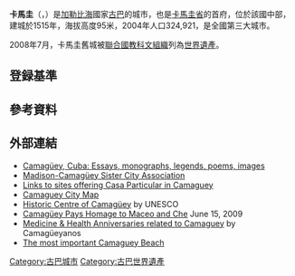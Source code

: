 {{Infobox settlement
<!--See the Table at Infobox Settlement for all fields and descriptions of usage-->
<!-- Basic info  ---------------->
|official_name          = 卡馬圭<br/><small>{{lang|es|Camagüey}}</small>
|other_name             =
|native_name            =
|nickname               =
|settlement_type        = 直轄市
|motto                  =
<!-- images and maps  ----------->
|image_skyline          = Camaguey_rooftops_3.jpg
|imagesize              =
|image_caption          =
|image_flag             =
|flag_size              =
|image_seal             =
|seal_size              =
|image_shield           =  Camaguey escudo.jpg
|shield_size            =
|city_logo              = 
|citylogo_size          =
|image_map              = Camagüey (Cuban municipal map).png
|mapsize                = 275px
|map_caption            = 卡馬圭直轄市（紅）與[[卡馬圭省|卡馬圭省]]（黃）
|map_caption1           =
|image_dot_map          =
|dot_mapsize            =
|dot_map_caption        =
|dot_x =   |dot_y =
|pushpin_map            = Cuba1
|pushpin_label_position = none
|pushpin_map_caption    = 卡馬圭的所在位置
|pushpin_mapsize        = 280
<!-- Location ------------------>
|coordinates_display    = inline,title
|coordinates_region     = CU
|subdivision_type       = 國家
|subdivision_name       = {{CUB}}
|subdivision_type1      = [[古巴行政區劃|省份]]
|subdivision_name1      = [[卡馬圭省|卡馬圭省]]
|subdivision_type2      =
|subdivision_name2      =
|subdivision_type3      =
|subdivision_name3      =
|subdivision_type4      =
|subdivision_name4      =
<!-- Politics ----------------->
|government_footnotes   =
|government_type        =
|leader_title           =
|leader_name            =
|leader_title1          =
|leader_name1           =
|leader_title2          =
|leader_name2           =
|leader_title3          =
|leader_name3           =
|leader_title4          =
|leader_name4           =
|established_title      = 建立
|established_date       = 1528年
|established_title2     = <!-- Incorporated (town) -->
|established_date2      =
|established_title3     = <!-- Incorporated (city) -->
|established_date3      =
<!-- Area    --------------------->
|area_magnitude         =
|unit_pref              =
|area_footnotes         =<ref name=statoids/>
|area_total_km2         = 1106
|area_land_km2          = <!--See table @ Template:Infobox Settlement for details on automatic unit conversion-->
|area_water_km2         =
|area_land_sq_mi        =
|area_blank1_title      =
|area_blank1_km2        =
<!-- Population   ----------------------->
|population_as_of               = 2011
|population_footnotes           = <ref name=atenas/>
|population_note                =
|population_total               = 321992
|population_density_km2         = auto
|population_urban               =
|population_density_urban_km2   =
|population_blank1_title        =
|population_blank1              =
|population_demonym             = Camagueyano
<!-- General information  --------------->
|timezone               = [[北美東部時區|EST]]
|utc_offset             = -5
|timezone_DST           =
|utc_offset_DST         =
|latd                   = 21
|latm                   = 23
|lats                   = 2
|latNS                  = N
|longd                  = 77
|longm                  = 54
|longs                  = 27
|longEW                 = W
|elevation_footnotes    =  <!--for references: use <ref> </ref> tags-->
|elevation_m            = 95
<!-- Area/postal codes & others -------->
|postal_code_type       = 郵遞區號
|postal_code            = 70100
|area_code              = +53 322
|blank_name             =
|blank_info             =
|blank1_name            =
|blank1_info            =
|website                =
|footnotes              =
}} <!--Infobox ends-->

{{Infobox World Heritage Site
|zh_name        = 卡馬圭古城
|en_name        = {{lang|en|Historic Centre of Camagüey}}
|fr_name        = {{lang|fr|Centre historique de Camagüey}}
|site_img       = Rovirosa house camaguey.jpg
|site_img_capt  = 卡馬圭古城的羅維羅薩家大宅一景
|site_img_width = 
|country        = {{CUB}}
|Region         = 拉丁美洲和加勒比地区
|area           =
|criterion_c    = (iv)(v)
|ID             = 1270
|rg_year        = 2008
|danger_year    =
|ex_rg_year     =
|iucn           =
|remarks        =
|org_url        = http://whc.unesco.org/en/list/1270/
|map_img        = 
|map_img_width  =
|locator_x      =
|locator_y      =
|Coor           = {{coord|21|22|43|N|77|55|7|W}}
|locmapin       = Cuba
|relief         =
|latitude       = 21.37861111
|longitude      = -77.91861111
|map_caption    = 卡馬圭古城在[[古巴|古巴]]的位置
}}

'''卡馬圭'''（{{lang-es|Camagüey}}，{{IPA-es|kamaˈ(ɣ)wej}}）是[[加勒比海|加勒比海]]國家[[古巴|古巴]]的城市，也是[[卡馬圭省|卡馬圭省]]的首府，位於該國中部，建城於1515年，海拔高度95米，2004年人口324,921，是全國第三大城市。

2008年7月，卡馬圭舊城被[[聯合國教科文組織|聯合國教科文組織]]列為[[世界遺產|世界遺產]]。

== 登録基準 ==
{{世界遺産基準|4|5}}

==參考資料==
{{reflist|1|refs=

<ref name=statoids>{{Cite web |url=http://www.statoids.com/ycu.html |title=Municipios of Cuba |author=Statoids |accessdate=2007-10-05 |language=en |archive-date=2013-07-08 |archive-url=https://www.webcitation.org/6Hx4YfFj6?url=http://www.statoids.com/ycu.html |dead-url=no }}</ref>

<ref name=atenas>{{Cite web |url=http://www.atenas.inf.cu/todo/Estadisticas/TABLA%20No_3balance.htm |title=2004 Population trends, by Province and Municipality |author=Atenas.cu |year=2004 |accessdate=2007-10-05 |archiveurl=https://web.archive.org/web/20060714001016/http://www.atenas.inf.cu/todo/Estadisticas/TABLA%20No_3balance.htm |archivedate=2006-07-14 |language=es |deadurl=yes }}</ref>

}}

==外部連結==
* [http://www.camagueycuba.org/ Camagüey, Cuba: Essays, monographs, legends, poems, images] {{Wayback|url=http://www.camagueycuba.org/ |date=20210224222454 }}
* [https://web.archive.org/web/20090213171802/http://madisoncamaguey.org/ Madison-Camagüey Sister City Association]
* [https://web.archive.org/web/20061202132841/http://users.pandora.be/casaparticular/cities/casa_particular_camaguey.htm Links to sites offering Casa Particular in Camaguey]
* [https://web.archive.org/web/20061029073947/http://www.cubatravelmaps.com/view-cuba-map.asp?Code=ZCAM001 Camaguey City Map]
* [http://whc.unesco.org/en/list/1270 Historic Centre of Camagüey]{{Wayback|url=http://whc.unesco.org/en/list/1270 |date=20181224225841 }} by UNESCO
* [https://web.archive.org/web/20110718170906/http://www.cadenagramonte.cubaweb.cu/english/index.php?option=com_content&view=article&id=450%3Acamagueey-pays-homage-to-maceo-and-che-&catid=1%3Acamaguey&Itemid=14 Camagüey Pays Homage to Maceo and Che] June 15, 2009
* [http://www.medicoscubanos.com/aniversarios.aspx?q=camaguey Medicine & Health Anniversaries related to Camaguey] {{Wayback|url=http://www.medicoscubanos.com/aniversarios.aspx?q=camaguey |date=20200918062754 }} by Camagüeyanos
* [https://archive.is/20130201211408/http://www.santaluciabeach.com/   The most important Camaguey Beach]

{{古巴世界遺產}}

{{Authority control}}
[[Category:古巴城市|Category:古巴城市]]
[[Category:古巴世界遺產|Category:古巴世界遺產]]